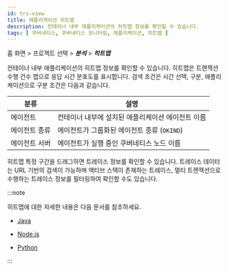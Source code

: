 ```yaml
---
id: trs-view
title: 애플리케이션 히트맵
description: 컨테이너 내부 애플리케이션의 히트맵 정보를 확인할 수 있습니다.
tags: [ 쿠버네티스, 쿠버네티스 모니터링, 애플리케이션, 히트맵 ]
---
```


홈 화면 > 프로젝트 선택 > ***분석*** > ***히트맵***

컨테이너 내부 애플리케이션의 히트맵 정보를 확인할 수 있습니다. 히트맵은 트랜잭션 수행 건수 맵으로 응답 시간 분포도를 표시합니다. 검색 조건은 시간 선택, 구분, 애플리케이션으로 구분 조건은 다음과 같습니다.

| 분류          | 설명                                              |
| ------------- | ------------------------------------------------- |
| 에이전트      | 컨테이너 내부에 설치된 애플리케이션 에이전트 이름 |
| 에이전트 종류 | 에이전트가 그룹화된 에이전트 종류 (`OKIND`)         |
| 에이전트 서버 | 에이전트가 실행 중인 쿠버네티스 노드 이름         |

<ImgLang img='whatap_kubernetes_application_hitmap_transaction.png' desc='히트맵 트랜잭션' />

히트맵 특정 구간을 드래그하면 트레이스 정보를 확인할 수 있습니다. 트레이스 데이터는 URL 기반의 검색이 가능하며 액티브 스택이 존재하는 트레이스, 멀티 트랜잭션으로 수행하는 트레이스 정보를 필터링하여 확인할 수도 있습니다.

:::note

히트맵에 대한 자세한 내용은 다음 문서를 참조하세요.

* [Java](../java/trs-view)

* [Node.js](../nodejs/trs-view)

* [Python](../python/trs-view)

:::